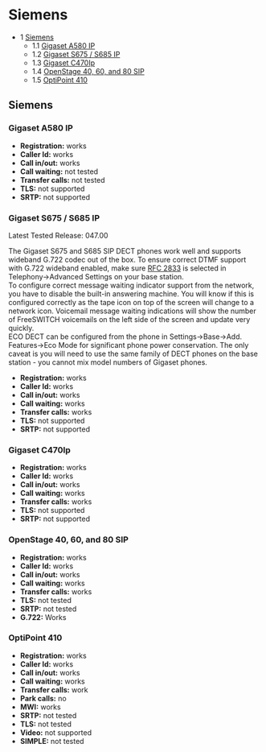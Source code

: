 
# Siemens 

 

* 1 [Siemens](#siemens)  
   * 1.1 [Gigaset A580 IP](#gigaset-a580-ip)  
   * 1.2 [Gigaset S675 / S685 IP](#gigaset-s675--s685-ip)  
   * 1.3 [Gigaset C470Ip](#gigaset-c470ip)  
   * 1.4 [OpenStage 40, 60, and 80 SIP](#openstage-40-60-and-80-sip)  
   * 1.5 [OptiPoint 410](#optipoint-410)

## Siemens

### Gigaset A580 IP

* **Registration:** works
* **Caller Id:** works
* **Call in/out:** works
* **Call waiting:** not tested
* **Transfer calls:** not tested
* **TLS:** not supported
* **SRTP:** not supported

### Gigaset S675 / S685 IP

Latest Tested Release: 047.00   
  
The Gigaset S675 and S685 SIP DECT phones work well and supports wideband G.722 codec out of the box. To ensure correct DTMF support with G.722 wideband enabled, make sure [RFC 2833](https://tools.ietf.org/html/rfc2833) is selected in Telephony->Advanced Settings on your base station.   
To configure correct message waiting indicator support from the network, you have to disable the built-in answering machine. You will know if this is configured correctly as the tape icon on top of the screen will change to a network icon. Voicemail message waiting indications will show the number of FreeSWITCH voicemails on the left side of the screen and update very quickly.   
ECO DECT can be configured from the phone in Settings->Base->Add. Features->Eco Mode for significant phone power conservation. The only caveat is you will need to use the same family of DECT phones on the base station - you cannot mix model numbers of Gigaset phones. 

* **Registration:** works
* **Caller Id:** works
* **Call in/out:** works
* **Call waiting:** works
* **Transfer calls:** works
* **TLS:** not supported
* **SRTP:** not supported

### Gigaset C470Ip

* **Registration:** works
* **Caller Id:** works
* **Call in/out:** works
* **Call waiting:** works
* **Transfer calls:** works
* **TLS:** not supported
* **SRTP:** not supported

### OpenStage 40, 60, and 80 SIP

* **Registration:** works
* **Caller Id:** works
* **Call in/out:** works
* **Call waiting:** works
* **Transfer calls:** works
* **TLS:** not tested
* **SRTP:** not tested
* **G.722:** Works

### OptiPoint 410

* **Registration:** works
* **Caller Id:** works
* **Call in/out:** works
* **Call waiting:** works
* **Transfer calls:** work
* **Park calls:** no
* **MWI:** works
* **SRTP:** not tested
* **TLS:** not tested
* **Video:** not supported
* **SIMPLE:** not tested


